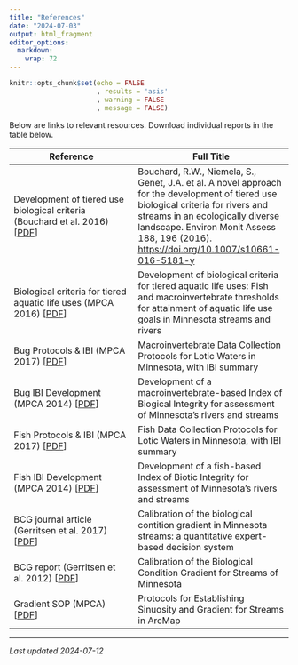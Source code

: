 ```yaml
---
title: "References"
date: "2024-07-03"
output: html_fragment
editor_options: 
  markdown: 
    wrap: 72
---
```


```r
knitr::opts_chunk$set(echo = FALSE
                      , results = 'asis'
                      , warning = FALSE
                      , message = FALSE)
```

Below are links to relevant resources. Download individual reports in
the table below.

| Reference                                                                                                                                                                                                       | Full Title                                                                                                                                                                                                                                                            |
|-----------------------------------------------------------------------------------------------------------------------------------------------------------------------------------------------------------------|-----------------------------------------------------------------------------------------------------------------------------------------------------------------------------------------------------------------------------------------------------------------------|
| Development of tiered use biological criteria (Bouchard et al. 2016) [<a href="https://github.com/leppott/MNcalc/raw/main/inst/apps/MNcalc/www/links/Bouchard_etal_2016.pdf" target="blank">PDF</a>]            | Bouchard, R.W., Niemela, S., Genet, J.A. et al. A novel approach for the development of tiered use biological criteria for rivers and streams in an ecologically diverse landscape. Environ Monit Assess 188, 196 (2016). <https://doi.org/10.1007/s10661-016-5181-y> |
| Biological criteria for tiered aquatic life uses (MPCA 2016) [<a href="https://github.com/leppott/MNcalc/raw/main/inst/apps/MNcalc/www/links/MPCA_2016_Biocriteria_TALU_wq-bsm4-02.pdf" target="blank">PDF</a>] | Development of biological criteria for tiered aquatic life uses: Fish and macroinvertebrate thresholds for attainment of aquatic life use goals in Minnesota streams and rivers                                                                                       |
| Bug Protocols & IBI (MPCA 2017) [<a href="https://github.com/leppott/MNcalc/raw/main/inst/apps/MNcalc/www/links/MPCA_2017_IBI_BugProtocols_wq-bsm3-12a.pdf" target="blank">PDF</a>]                             | Macroinvertebrate Data Collection Protocols for Lotic Waters in Minnesota, with IBI summary                                                                                                                                                                           |
| Bug IBI Development (MPCA 2014) [<a href="https://github.com/leppott/MNcalc/raw/main/inst/apps/MNcalc/www/links/MPCA_2014_IBI_Bugs_wq-bsm4-01.pdf" target="blank">PDF</a>]                                      | Development of a macroinvertebrate-based Index of Biogical Integrity for assessment of Minnesota's rivers and streams                                                                                                                                                 |
| Fish Protocols & IBI (MPCA 2017) [<a href="https://github.com/leppott/MNcalc/raw/main/inst/apps/MNcalc/www/links/MPCA_2017_IBI_FishProtocols_wq-bsm3-12b.pdf" target="blank">PDF</a>]                           | Fish Data Collection Protocols for Lotic Waters in Minnesota, with IBI summary                                                                                                                                                                                        |
| Fish IBI Development (MPCA 2014) [<a href="https://github.com/leppott/MNcalc/raw/main/inst/apps/MNcalc/www/links/MPCA_2014_IBI_Fish_wq-bsm2-03.pdf" target="blank">PDF</a>]                                     | Development of a fish-based Index of Biotic Integrity for assessment of Minnesota's rivers and streams                                                                                                                                                                |
| BCG journal article (Gerritsen et al. 2017) [<a href="https://github.com/leppott/MNcalc/raw/main/inst/apps/MNcalc/www/links/Gerritsen_2017_BCG_article.pdf" target="blank">PDF</a>]                             | Calibration of the biological contition gradient in Minnesota streams: a quantitative expert-based decision system                                                                                                                                                    |
| BCG report (Gerritsen et al. 2012) [<a href="https://github.com/leppott/MNcalc/raw/main/inst/apps/MNcalc/www/links/Gerritsen_2012_BCG_wq-s6-32.pdf" target="blank">PDF</a>]                                     | Calibration of the Biological Condition Gradient for Streams of Minnesota                                                                                                                                                                                             |
| Gradient SOP (MPCA) [<a href="https://github.com/leppott/MNcalc/raw/main/inst/apps/MNcalc/www/links/MPCA_GradientSOP.pdf" target="blank">PDF</a>]                                                               | Protocols for Establishing Sinuosity and Gradient for Streams in ArcMap                                                                                                                                                                                               |

------------------------------------------------------------------------

*Last updated 2024-07-12*
